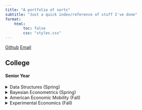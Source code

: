 ```yaml
---
title: "A portfolio of sorts"
subtitle: "Just a quick index/reference of stuff I've done"
format: 
    html: 
        toc: false
        css: "styles.css"
---
```


[Github](https://github.com/lizdotsh)
[Email](mailto:work@lizgood.win)



## College

#### Senior Year 

<details>
    <summary>Data Structures (Spring)</summary>
    
    [Github](https://github.com/lizdotsh/Data-Structures-Projects)
    <table class="data-struct-table">
    <caption>Projects from my data structures course. Details in the github, but direct links to the individual projects below:</caption>
    <tr>
        <th >Project</th>
        <th>Description</th>
    </tr>
    <tr>
        <td> [P1 - Sorting Methods](https://github.com/lizdotsh/Data-Structures-Projects/tree/main/P1-Sorting-Methods) </td>
        <td> This project compared sorting methods by using the .cover files generated in python. </td>
    </tr>
    <tr>
        <td> [P2 - Double Linked List](https://github.com/lizdotsh/Data-Structures-Projects/tree/main/P1-Sorting-Methods) </td>
        <td> Simple implimentation of a doubly linked list. </td>
    </tr>
    <tr>
        <td> [P3 - Deque and Hanoi](https://github.com/lizdotsh/Data-Structures-Projects/tree/main/P3-Deque-and-Hanoi)</td>
        <td> Basically is just an extension of double linked list, a deque implimentation, a towers of hanoi implimentationm, and a lot of tests.</td>
    </tr>
    <tr>
        <td> [P4 - AVL Tree](https://github.com/lizdotsh/Data-Structures-Projects/tree/main/P4-AVL-Tree) </td>
        <td> Implimentation of a self balancing AVL Tree, and testing to go with it </td>
    </tr>
    </table>

    

</details>

<details>
    <summary>Bayesian Econometrics (Spring)</summary>
    <p>
    <b>Final Project</b>
    <table class="bayes"> <tr> 
    <td> [Notebook and Writeup](assets/bayesian_pymc_linked_census_proj/elizabeth_goodwin_final.ipynb)</td> 
    <td>[Github](https://github.com/lizdotsh/bayesian_pymc_linked_census_proj)</td>
    </tr> </table>

    This was made as a final project for my Bayesian econometrics class. All of the useful info is in the notebook.If any of the comments or anything are confusing, it's probably because of the target audience (my professor).

    <details> 
    <summary> TL;DR </summary>
    <ul>
    <li>It uses a full count census dataset, so I wouldn't try to run it. It took a long, long time to run on A100s. I did include a way (and the raw dataset) to run it using just a sample percentage of the dataset, though.</li>

    <li>A lot of the processing is done in duckdb, and I did not include the database in the repo. the full size of is gigantic, far too big for github. I included the cut down samples after processing, though.</li>

    <li>Jupyter could not load a large number of the figures without crashing, so they are all in the /figures directory. the chains of the models are also in .nc form in the /chains directory. I normally dislike jupyter because it is messy like this, but was a project requirement for me.</li>

    <li>There are a lot of comments in the notebook, but I did not include a lot of the code that was used to generate the figures. I did include the code for the figures that were generated in python, though.</li>

    </ul>
    </details>
</p>
</details>
     
    
<details>
<summary>American Economic Mobility (Fall)</summary>
Papers and figures from my American Economic Mobility class.

<table class="bayes"> <tr> 
<td> [Github](https://github.com/lizdotsh/american-economic-mobility)</td>
</tr> </table>
<b> Final Project </b>: 

A paper on the regional demographic and mobility trends in Virginia. Very similar to the dataset used on the bayesian model above, this is the first paper I used it with. Basically analysis of linked census microdata from 17th century full count decennial censuses. This has been unchanged since it's creation and I made it rushing last minute before the deadline, so keep that in mind ahah. 

<table class="bayes"> <tr> 
<td> [Term Paper](assets/american-economic-mobility/term_paper/term_paper.pdf)</td>
<td>[Code (very messy...)](https://github.com/lizdotsh/american-economic-mobility/blob/main/term_paper/detailed_dive_code.qmd)
</tr> </table>

<b> Dubois Project: </b>

An assignment to recreate our own visualizations based on W.E.B. Dubois' famous visualizations from the 1900 Paris Exposition. The code used to generate all this can be found [here](assets/american-economic-mobility/dubois/GOODWIN-source-code.html) and some notes about it can be found [here](assets/american-economic-mobility/dubois/GOODWIN-figure-notes.pdf).

::: {.panel-tabset}

### Migration Recreation

This recreates it almost exactly but using the full 1900 census instead. 

![Dubois Migration](assets/american-economic-mobility/dubois/lot-11931-no-08-GOODWIN.jpg)

### Demographics Recreation
This recreates a population pyramid he made, but this time using modern data. 
![Dubois Demographics](assets/american-economic-mobility/dubois/lot-11931-no-53-GOODWIN.jpg)

### Original (Inspired)
A totally modern graphic I made in the same project. 
![Dubois Demographics](assets/american-economic-mobility/dubois/original-GOODWIN.jpg)

:::


</details>

<details>
<summary>Experimental Economics (Fall)</summary>


<b> Custom Otree Game </b>

<table class="bayes"> <tr>
<td> [Github](https://github.com/lizdotsh/otree) </td>
<td> [Presentation of findings](https://docs.google.com/presentation/d/1oAIrXfzF234GycNY1PsgXXbmuSC5Ey7Hsli-W_Yckcg/edit?usp=sharing) </td>
</tr> </table>

Created a custom otree UI to power an experiment run in my experimental economics class. Whole thing was hosted on heroku. 

(Note: this was not normal for the class. I just made my own thing since the software everyone else used was horrible.)

This was technically a group project I frankly I did almost all the work (and all of this part of it for sure). 

Also, there was a lot of weird trickery I did with symlinks when making it, so the github repo is a little weird. Basically `public_goods/__init.__.py` programmatically renders depending on the name of the directory it's in, which depends on the symlink. So I wrote the stuff once to create multiple games. There are definitely better ways to do this, but I was in a rush and it worked.



#### Junior Year

<details>
<summary> Intermediate Macroeconomics (Fall) </summary>

<table class="macro-table">
    <caption>Assignments from my Intermediate Macro Class. Details in the [github](https://github.com/lizdotsh/intermediate-macro-projects/), but direct links to the individual projects below:</caption>
    <tr>
        <th>PDF</th>
        <th>Code</th>
        <th>Description</th>
    </tr>
    <tr>
        <td> [Assignment 1](assets/intermediate-macro-projects/Assignment%201/final.pdf) </td>
        <td> [Code](assets/intermediate-macro-projects/Assignment%201/scratch.ipynb) </td>
        <td>Graphed and wrote up some inflation figures in python.</td>
    </tr>
    <tr>
        <td> [Assignment 2](assets/intermediate-macro-projects/Assignment%202/Assignment%202.pdf) </td>
        <td> [Code](assets/intermediate-macro-projects/Assignment%202/data.ipynb)</td>
        <td>Graphed T-bill and GDP forecasting data in python, also includes writeup.</td>
    </tr>
    <tr>
        <td> [Assignment 3](assets/intermediate-macro-projects/Assignment%203/Data3.pdf) </td>
        <td> [Code](https://github.com/lizdotsh/intermediate-macro-projects/blob/main/Assignment%203/Data3.Rmd)</td> 
        <td>This was first 'data project'. had to answer a bunch of data related questions about GDP data by looking into the details of the data. All done in R/R markdown.</td>
    </tr>
    <tr>
        <td> [Assignment 4](assets/intermediate-macro-projects/Assignment%204/PS4.pdf) </td>
        <td> [Code](https://github.com/lizdotsh/intermediate-macro-projects/blob/main/Assignment%204/PS4.Rmd)</td>
        <td>Problem set. I don't have the original problems but I copied all the written ones in the PDF. All done in R markdown. Includes a bunch of custom LaTeX graphics (not part of the assignment, I was just showing off lol)</td>
    </tr>
    <tr>
        <td> [Assignment 5](assets/intermediate-macro-projects/Assignment%205/PS5---Macro.pdf) </td>
        <td> [Code](https://github.com/lizdotsh/intermediate-macro-projects/blob/main/Assignment%205/PS5%20-%20Macro.Rmd)</td>
        <td>Another, different problem set. Answered a bunch of theoretical macro questions and made a bunch of latex graphics. All in R markdown.</td>
    </tr>
</table>
<details>
<summary>Note:</summary>
None of these projects were intended to involve actual programming and were supposed to be done in excel. I just intentionally replicated everything in a mix of R and Python so I could learn R/Python better. As this was much more of a first learning experience, this is from when I was very inexperienced and please take any bad code with grain of salt. I had only lightly used python before this class, and had never in my life used R before. Also did a lot of LaTeX graphics and equations, as most of the non-graph related assignments were intended to be done by hand (I wanted to show off).

</details>

</details>

<details>
<summary> Econometrics (Fall) </summary>

Easily my favorite class I have ever taken, made me fall in love with econ/stats. Unfortunately, I didn't keep track of all the files that well. They are also spread between stata, R, and python. Everything was assigned in stata, but I redid most of the assignments in R or Python to learn them better.

Anyways, here is what I have: 

<b> Assignment 2 </b>
Problem set on various datasets. All done in python (note: I was very bad at python back then).
<ul>
    <li>[Main Notebook](assets/Econometrics-assignments/Assignment%202/nhgis.ipynb)</li>
    <li>[Secondary Notebook](assets/Econometrics-assignments/Assignment%202/stuff.ipynb)</li>
    <li>[Instructions](assets/Econometrics-assignments/Assignment%202/Assignment2_instructions.pdf)</li>
    <li>[Github](https://github.com/lizdotsh/Econometrics-assignments/tree/main/Assignment%202) </li>
</ul>

<b> Assignment 3 </b>
Assignment on old faithful geyser data, intergenerational mobility, and robberies in chicago. All done in R and stata. 
<ul>
    <li>[Writeup, code, and figures (pdf)](assets/Econometrics-assignments/Assignment%203/assignment3.pdf) </li>
    <li>[Instructions](assets/Econometrics-assignments/Assignment%203/Assignment3_Instructions.pdf)</li>
    <li>[Github](https://github.com/lizdotsh/Econometrics-assignments/tree/main/Assignment%203) </li>

</ul>

<b> Assignment 4 </b> 
Assignment on predicting credit scores, the potential outcomes model, and a few other things. All done in R (and a bit of stata).
<ul>
    <li>[Writeup](assets/Econometrics-assignments/Assignment%204/Assignment%204.pdf)</li>
    <li>[Instructions](assets/Econometrics-assignments/Assignment%204/Assignment4_Instructions.pdf)</li>
    <li>[Code](https://github.com/lizdotsh/Econometrics-assignments/blob/main/Assignment%204/Assignment%204.Rmd)</li>
</ul>

<b> Assignment 5 </b>
Similar to previous. About castle doctrine natural experiments, class sizes and student performance, and research design. All done in R and Stata.
<ul>
    <li>[Writeup](assets/Econometrics-assignments/Assignment%205/Assignment5-econ308.pdf)</li>
    <li>[Instructions](assets/Econometrics-assignments/Assignment%205/Assignment5_instructions.pdf)</li>
    <li>[Github](https://github.com/lizdotsh/Econometrics-assignments/tree/main/Assignment%205) </li>
    <li>[Code](https://github.com/lizdotsh/Econometrics-assignments/blob/main/Assignment%205/Assignment5-econ308.Rmd)</li>
</ul>

<b>Final Exam</b>
I just did my final exam in R markdown and LaTeX instead of by hand as it was a remote thing. Everyone else did by hand for the most part. Don't have access to the exam itself anymore. I also got the highest grade in the class. 

<ul>
    <li>[Final Exam Writeup](assets/Econometrics-assignments/Final/Final.pdf)</li>
    <li>[Github](https://github.com/lizdotsh/Econometrics-assignments/blob/main/Final)</li>
    <li>[Code](https://github.com/lizdotsh/Econometrics-assignments/blob/main/Final/Final.Rmd)</li>
</ul>

</details>

#### Sophmore Year

#### Freshman Year

